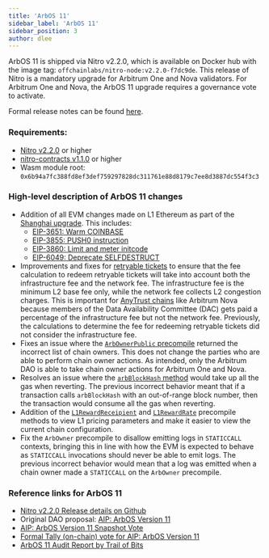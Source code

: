 ```yaml
---
title: 'ArbOS 11'
sidebar_label: 'ArbOS 11'
sidebar_position: 3
author: dlee
---
```


ArbOS 11 is shipped via Nitro v2.2.0, which is available on Docker hub with the image tag: `offchainlabs/nitro-node:v2.2.0-f7dc9de`. This release of Nitro is a mandatory upgrade for Arbitrum One and Nova validators. For Arbitrum One and Nova, the ArbOS 11 upgrade requires a governance vote to activate.

Formal release notes can be found [here](https://github.com/OffchainLabs/nitro/releases/tag/v2.2.0).

### Requirements:

- [Nitro v2.2.0](https://github.com/OffchainLabs/nitro/releases/tag/v2.2.0) or higher
- [nitro-contracts v1.1.0](https://github.com/OffchainLabs/nitro-contracts/releases/tag/v1.1.0) or higher
- Wasm module root: `0x6b94a7fc388fd8ef3def759297828dc311761e88d8179c7ee8d3887dc554f3c3`

### High-level description of ArbOS 11 changes

- Addition of all EVM changes made on L1 Ethereum as part of the [Shanghai upgrade](https://github.com/ethereum/execution-specs/blob/master/network-upgrades/mainnet-upgrades/shanghai.md#included-eips). This includes:
  - [EIP-3651: Warm COINBASE](https://eips.ethereum.org/EIPS/eip-3651)
  - [EIP-3855: PUSH0 instruction](https://eips.ethereum.org/EIPS/eip-3855)
  - [EIP-3860: Limit and meter initcode](https://eips.ethereum.org/EIPS/eip-3860)
  - [EIP-6049: Deprecate SELFDESTRUCT](https://eips.ethereum.org/EIPS/eip-6049)
- Improvements and fixes for [retryable tickets](../../../arbos/l1-to-l2-messaging.mdx) to ensure that the fee calculation to redeem retryable tickets will take into account both the infrastructure fee and the network fee. The infrastructure fee is the minimum L2 base fee only, while the network fee collects L2 congestion charges. This is important for [AnyTrust chains](../../../inside-anytrust.mdx) like Arbitrum Nova because members of the Data Availability Committee (DAC) gets paid a percentage of the infrastructure fee but not the network fee. Previously, the calculations to determine the fee for redeeming retryable tickets did not consider the infrastructure fee.
- Fixes an issue where the [`ArbOwnerPublic` precompile](/build-decentralized-apps/precompiles/02-reference.md#arbownerpublic) returned the incorrect list of chain owners. This does not change the parties who are able to perform chain owner actions. As intended, only the Arbitrum DAO is able to take chain owner actions for Arbitrum One and Nova.
- Resolves an issue where the [`arbBlockHash` method](/build-decentralized-apps/precompiles/02-reference.md#arbsys) would take up all the gas when reverting. The previous incorrect behavior meant that if a transaction calls `arbBlockHash` with an out-of-range block number, then the transaction would consume all the gas when reverting.
- Addition of the [`L1RewardReceipient`](/build-decentralized-apps/precompiles/02-reference.md#arbgasinfo) and [`L1RewardRate`](/build-decentralized-apps/precompiles/02-reference.md#arbgasinfo) precompile methods to view L1 pricing parameters and make it easier to view the current chain configuration.
- Fix the `ArbOwner` precompile to disallow emitting logs in `STATICCALL` contexts, bringing this in line with how the EVM is expected to behave as `STATICCALL` invocations should never be able to emit logs. The previous incorrect behavior would mean that a log was emitted when a chain owner made a `STATICCALL` on the `ArbOwner` precompile.

### Reference links for ArbOS 11

- [Nitro v2.2.0 Release details on Github](https://github.com/OffchainLabs/nitro/releases/tag/v2.2.0)
- Original DAO proposal: [AIP: ArbOS Version 11](https://forum.arbitrum.foundation/t/aip-arbos-version-11/19696)
- [AIP: ArbOS Version 11 Snapshot Vote](https://snapshot.org/#/arbitrumfoundation.eth/proposal/0xa635e39a2c527f7a1eabf5ea22bdec6f4a265d6c69a06076e65fde0ae0a5941b)
- [Formal Tally (on-chain) vote for AIP: ArbOS Version 11](https://www.tally.xyz/gov/arbitrum/proposal/77069694702187027448745871790562515795432836429094222862498991082283032976814)
- [ArbOS 11 Audit Report by Trail of Bits](https://drive.google.com/file/d/1N3197Z7DuqBpu9qdt-GWPewe8HQakfLY/view)

